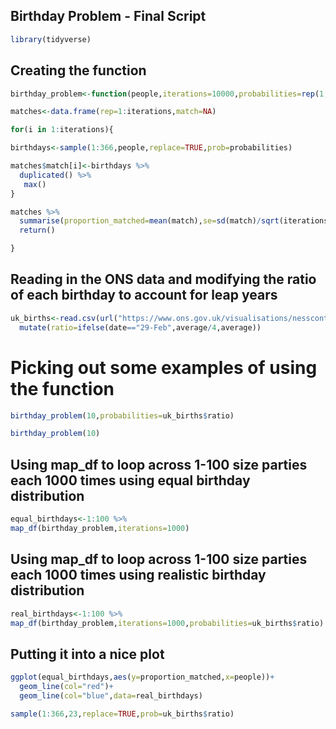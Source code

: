 ## Birthday Problem - Final Script

```{r}
library(tidyverse)
```

## Creating the function

```{r}
birthday_problem<-function(people,iterations=10000,probabilities=rep(1,366)){

matches<-data.frame(rep=1:iterations,match=NA)

for(i in 1:iterations){

birthdays<-sample(1:366,people,replace=TRUE,prob=probabilities)

matches$match[i]<-birthdays %>%
  duplicated() %>%
   max() 
}

matches %>%
  summarise(proportion_matched=mean(match),se=sd(match)/sqrt(iterations),people=people,iterations=iterations) %>%
  return()

}

```


## Reading in the ONS data and modifying the ratio of each birthday to account for leap years
```{r}
uk_births<-read.csv(url("https://www.ons.gov.uk/visualisations/nesscontent/dvc307/line_chart/data.csv")) %>%
  mutate(ratio=ifelse(date=="29-Feb",average/4,average))
```

# Picking out some examples of using the function

```{r}
birthday_problem(10,probabilities=uk_births$ratio)

birthday_problem(10)
```

## Using map_df to loop across 1-100 size parties each 1000 times using equal birthday distribution

```{r}
equal_birthdays<-1:100 %>%
map_df(birthday_problem,iterations=1000)
```


## Using map_df to loop across 1-100 size parties each 1000 times using realistic birthday distribution

```{r}
real_birthdays<-1:100 %>%
map_df(birthday_problem,iterations=1000,probabilities=uk_births$ratio)
```

## Putting it into a nice plot

```{r}
ggplot(equal_birthdays,aes(y=proportion_matched,x=people))+
  geom_line(col="red")+
  geom_line(col="blue",data=real_birthdays)
```





```{r}
sample(1:366,23,replace=TRUE,prob=uk_births$ratio)
```



